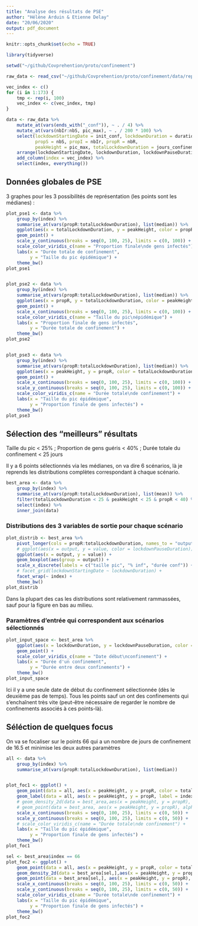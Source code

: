 ```yaml
---
title: "Analyse des résultats de PSE"
author: "Hélène Arduin & Etienne Delay"
date: "20/06/2020"
output: pdf_document
---
```


```r
knitr::opts_chunk$set(echo = TRUE)

library(tidyverse)

setwd("~/github/Covprehention/proto/confinement")

raw_data <- read_csv("~/github/Covprehention/proto/confinement/data/replicated_post_pse.csv")

vec_index <- c()
for (i in 1:173) {
    tmp <- rep(i, 100)
    vec_index <- c(vec_index, tmp)
}

data <- raw_data %>%
    mutate_at(vars(ends_with("_conf")), ~ . / 4) %>%
    mutate_at(vars(nbIr:nbS, pic_max), ~ . / 200 * 100) %>%
    select(lockdownStartingDate = init_conf, lockdownDuration = duration_conf, lockdownPauseDuration = relesae_conf,
           propS = nbS, propI = nbIr, propR = nbR,
           peakHeight = pic_max, totalLockdownDuration = jours_confinement, nbLockdowns = nb_confinement, seed) %>%
    arrange(lockdownStartingDate, lockdownDuration, lockdownPauseDuration) %>%
    add_column(index = vec_index) %>%
    select(index, everything())
```

## Données globales de PSE

3 graphes pour les 3 possibilités de représentation (les points sont les médianes) :

```r
plot_pse1 <- data %>%
    group_by(index) %>%
    summarise_at(vars(propR:totalLockdownDuration), list(median)) %>%
    ggplot(aes(x = totalLockdownDuration, y = peakHeight, color = propR)) +
    geom_point() +
    scale_y_continuous(breaks = seq(0, 100, 25), limits = c(0, 100)) +
    scale_color_viridis_c(name = "Proportion finale\nde gens infectés") +
    labs(x = "Durée totale de confinement",
         y = "Taille du pic épidémique") +
    theme_bw()
plot_pse1


plot_pse2 <- data %>%
    group_by(index) %>%
    summarise_at(vars(propR:totalLockdownDuration), list(median)) %>%
    ggplot(aes(x = propR, y = totalLockdownDuration, color = peakHeight)) +
    geom_point() +
    scale_x_continuous(breaks = seq(0, 100, 25), limits = c(0, 100)) +
    scale_color_viridis_c(name = "Taille du pic\népidémique") +
    labs(x = "Proportion finale de gens infectés",
         y = "Durée totale de confinement") +
    theme_bw()
plot_pse2


plot_pse3 <- data %>%
    group_by(index) %>%
    summarise_at(vars(propR:totalLockdownDuration), list(median)) %>%
    ggplot(aes(x = peakHeight, y = propR, color = totalLockdownDuration)) +
    geom_point() +
    scale_x_continuous(breaks = seq(0, 100, 25), limits = c(0, 100)) +
    scale_y_continuous(breaks = seq(0, 100, 25), limits = c(0, 100)) +
    scale_color_viridis_c(name = "Durée totale\nde confinement") +
    labs(x = "Taille du pic épidémique",
         y = "Proportion finale de gens infectés") +
    theme_bw()
plot_pse3
```

## Sélection des "meilleurs" résultats

Taille du pic < 25% ; Proportion de gens guéris < 40% ; Durée totale du confinement < 25 jours

Il y a 6 points sélectionnés via les médianes, on va dire 6 scénarios, là je reprends les distributions complètes correspondant à chaque scénario.

```r
best_area <- data %>%
    group_by(index) %>%
    summarise_at(vars(propR:totalLockdownDuration), list(mean)) %>%
    filter(totalLockdownDuration < 25 & peakHeight < 25 & propR < 40) %>%
    select(index) %>%
    inner_join(data)
```

### Distributions des 3 variables de sortie pour chaque scénario

```r
plot_distrib <- best_area %>%
    pivot_longer(cols = propR:totalLockdownDuration, names_to = "output", values_to = "value") %>%
    # ggplot(aes(x = output, y = value, color = lockdownPauseDuration)) +
    ggplot(aes(x = output, y = value)) +
    geom_boxplot(aes(group = output)) +
    scale_x_discrete(labels = c("taille pic", "% inf", "durée conf")) +
    # facet_grid(lockdownStartingDate ~ lockdownDuration) +
    facet_wrap(~ index) +
    theme_bw()
plot_distrib
```

Dans la plupart des cas les distributions sont relativement rammassées, sauf pour la figure en bas au milieu.

### Paramètres d'entrée qui correspondent aux scénarios sélectionnés

```r
plot_input_space <- best_area %>%
    ggplot(aes(x = lockdownDuration, y = lockdownPauseDuration, color = lockdownStartingDate)) +
    geom_point() +
    scale_color_viridis_c(name = "Date début\nconfinement") +
    labs(x = "Durée d'un confinement",
         y = "Durée entre deux confinements") +
    theme_bw()
plot_input_space
```

Ici il y a une seule date de début du confinement sélectionnée (dès le deuxième pas de temps). Tous les points sauf un ont des confinements qui s'enchaînent très vite (peut-être nécessaire de regarder le nombre de confinements associés à ces points-là).

## Séléction de quelques focus

On va se focaliser sur le points 66 qui a un nombre de jours de confinement de 16.5 et minimise les deux autres paramètres

```r
all <- data %>%
    group_by(index) %>%
    summarise_at(vars(propR:totalLockdownDuration), list(median))


plot_foc1 <- ggplot() +
    geom_point(data = all, aes(x = peakHeight, y = propR, color = totalLockdownDuration)) +
    geom_label(data = all, aes(x = peakHeight, y = propR, label = index))+
    # geom_density_2d(data = best_area,aes(x = peakHeight, y = propR), size=0.25, bins = 100) +
    # geom_point(data = best_area, aes(x = peakHeight, y = propR), alpha = 0.2, shape=3) +
    scale_x_continuous(breaks = seq(0, 100, 25), limits = c(0, 50)) +
    scale_y_continuous(breaks = seq(0, 100, 25), limits = c(0, 50)) +
    # scale_color_viridis_c(name = "Durée totale\nde confinement") +
    labs(x = "Taille du pic épidémique",
         y = "Proportion finale de gens infectés") +
    theme_bw()
plot_foc1

sel <- best_area$index == 66
plot_foc2 <- ggplot() +
    geom_point(data = all, aes(x = peakHeight, y = propR, color = totalLockdownDuration)) +
    geom_density_2d(data = best_area[sel,],aes(x = peakHeight, y = propR), size=0.25, bins = 10) +
    geom_point(data = best_area[sel,], aes(x = peakHeight, y = propR), alpha = 0.2, shape=3) +
    scale_x_continuous(breaks = seq(0, 100, 25), limits = c(0, 50)) +
    scale_y_continuous(breaks = seq(0, 100, 25), limits = c(0, 50)) +
    scale_color_viridis_c(name = "Durée totale\nde confinement") +
    labs(x = "Taille du pic épidémique",
         y = "Proportion finale de gens infectés") +
    theme_bw()
plot_foc2


```

